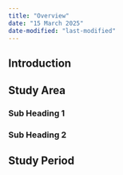 ```yaml
---
title: "Overview"
date: "15 March 2025"
date-modified: "last-modified"
---
```



## Introduction



## Study Area




### Sub Heading 1

### Sub Heading 2

## Study Period